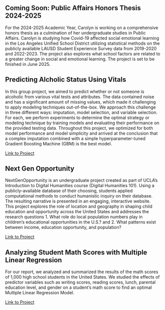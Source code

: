 ## Coming Soon: Public Affairs Honors Thesis 2024-2025  
For the 2024-2025 Academic Year, Carolyn is working on a comprehensive honors thesis as a culmination of her undergraduate studies in Public Affairs. Carolyn is studying how Covid-19 affected social emotional learning in the Los Angeles Unified School District utilizing statistical methods on the publicly available LAUSD Student Experience Survey data from 2019-2020 and 2022-2023. The project also explores what school factors are related to a greater change in social and emotional learning. The project is set to be finished in June 2025.    

## Predicting Alcholic Status Using Vitals   
In this group project, we aimed to predict whether or not someone is alcoholic from various vital tests and attributes. The data contained noise and has a significant amount of missing values, which made it challenging to apply modeling techniques out-of-the-box. We approach this challenge in three different ways: imputation, model selection, and variable selection. For each, we perform experiments to determine the optimal strategy or modeling technique by training models and evaluating their performance on the provided testing data. Throughout this project, we optimized for both model performance and model simplicity and arrived at the conclusion that a complex imputation combined with a simple hyperparameter-tuned Gradient Boosting Machine (GBM) is the best model.  

[Link to Project](/101c paper.pdf)   

## Next Gen Opportunity
NextGenOpportunity is an undergraduate project created as part of UCLA's Introduction to Digital Humanities course (Digital Humanities 101). Using a publicly-available database of their choosing, students applied computational methods to conduct humanistic inquiry on their database. The resulting narrative is presented in an engaging, interactive website. This project explores the role of location and geography in shaping child education and opportunity across the United States and addresses the research questions 1. What role do local population numbers play in children’s educational opportunities in the U.S.? and 2. What patterns exist between income, education opportunity, and population?

[Link to Project](https://nextgenopportunity.netlify.app)   

## Analyzing Student Math Scores with Multiple Linear Regression
For our report, we analyzed and summarized the results of the math scores of 1,000 high school students in the United States. We studied the effects of predictor variables such as writing scores, reading scores, lunch, parental education level, and gender on a student’s math score to find an optimal Multiple Linear Regression Model.  

[Link to Project](/Stats 101a final project presentation.pdf)   


